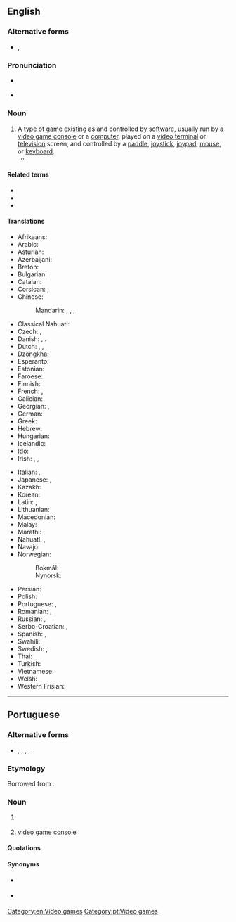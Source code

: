 {{also|videogame|video-game|vídeo-game|vídeo game}}
==English==

===Alternative forms===
* {{l|en|videogame}}, {{l|en|video-game}}

===Pronunciation===
* {{a|UK}} {{IPA|en|/ˈvɪ.di.əʊ̯ ˌɡeɪm/}}
* {{a|US}} {{IPA|en|/ˈvɪ.di.oʊ̯ ˌɡeɪm/}}

===Noun===
{{wikipedia}}
{{en-noun}}

# A type of [[game]] existing as and controlled by [[software]], usually run by a [[video game console]] or a [[computer]], played on a [[video terminal]] or [[television]] screen, and controlled by a [[paddle]], [[joystick]], [[joypad]], [[mouse]], or [[keyboard]].
#* {{quote-song|en|author={{w|Lana Del Rey}}; {{w|Justin Parker}}|title=[[w:Video Games (song)|Video Games]]|album={{w|Born to Die}}|date=7 October 2011|artist=Lana Del Rey|passage=Swinging in the backyard / Pull up in your fast car whistling my name / Open up a beer / And you say get over here and play a '''video game''' / [...] / I say you the bestest / Lean in for a big kiss, put his favorite perfume on / Go play your '''video game'''}}

====Related terms====
* {{l|en|electronic game}}
* {{l|en|computer game}}
* {{l|en|mobile game}}

====Translations====
{{trans-top|game controlled by software}}
* Afrikaans: {{t|af|videospeletjie}}
* Arabic: {{t|ar|لَعْبَةْ فِيدِيُو|f}}
* Asturian: {{t|ast|videoxuegu|m}}
* Azerbaijani: {{t|az|video oyun}}
* Breton: {{t|br|c'hoari video}}
* Bulgarian: {{t|bg|видеоигра́|f}}
* Catalan: {{t+|ca|videojoc|m}}
* Corsican: {{t|co|videoghjocu|s}}, {{t|co|videoghjochi|p}}
* Chinese:
*: Mandarin: {{t+|cmn|電子遊戲|sc=Hani}}, {{t+|cmn|电子游戏|tr=diànzǐ yóuxì|sc=Hani}}, {{t|cmn|電腦遊戲|sc=Hani}}, {{t|cmn|电脑游戏|tr=diànnǎo yóuxì|sc=Hani}}
* Classical Nahuatl: {{t|nci|chīuhpōhualhuaztli patōlli}}
* Czech: {{t|cs|videohra|f}}, {{t|cs|počítačová hra|f}}
* Danish: {{t+|da|computerspil|n}} {{qualifier|computer}}, {{t|da|konsolspil|n}} {{qualifier|console}}. {{t|da|videospil|n}} {{qualifier|console, rare}}
* Dutch: {{t+|nl|videospel|n}}, {{t+|nl|videospelletje|n}}, {{t+|nl|game|m}}
* Dzongkha: {{t|dz|བརྙན་འཁོར་རྩེདམོ}}
* Esperanto: {{t|eo|videoludo}}
* Estonian: {{t|et|videomäng}}
* Faroese: {{t|fo|telduspøl}}
* Finnish: {{t+|fi|videopeli}}
* French: {{t+|fr|jeu vidéo|m}}, {{t+|fr|jeux vidéo|p}}
* Galician: {{t|gl|videoxogo|m}}
* Georgian: {{t|ka|ვიდეო თამაში}}, {{t|ka|ვიდეოთამაში}}
* German: {{t+|de|Videospiel|n}}
* Greek: {{t+|el|βιντεοπαιχνίδι|n}}
* Hebrew: {{t+|he|משחק מחשב|tr=miskhak makhšev}}
* Hungarian: {{t+|hu|videojáték}}
* Icelandic: {{t|is|tölvuleikur|m}}
* Ido: {{t|io|videoludo}}
* Irish: {{t|ga|cluiche físeán|m}}, {{t|ga|físchluiche|m}}, {{t|ga|cluiche físe|m}}
{{trans-mid}}
* Italian: {{t+|it|videogioco|s}}, {{t+|it|videogiochi|p}}
* Japanese: {{t|ja|テレビゲーム|tr=terebi gēmu}}, {{t|ja|ビデオゲーム|tr=bideo gēmu}}
* Kazakh: {{t|kk|бейне ойын}}
* Korean: {{t|ko|비디오 게임}}
* Latin: {{t+|la|ludus}} {{t|la|electronicus}}, {{t+|la|ludus}} {{t|la|visualis}}
* Lithuanian: {{t|lt|video žaidimai}}
* Macedonian: {{t|mk|видеои́гра|f}}
* Malay: {{t|ms|permainan video}}
* Marathi: {{t|mr|संगणक खेळ|m}}, {{t|mr|व्हिडियो गेम|m}}
* Nahuatl: {{t|nah|videopatolli}}, {{t|nah|tepoztlamahuizoloni patolli}}
* Navajo: {{t|nv|ániʼ ííłdinii}}
* Norwegian:
*: Bokmål: {{t|nb|videospill|n}}
*: Nynorsk: {{t|nn|videospel|n}}
* Persian: {{t|fa|بازیهای رایانه|tr=bâzihâ-ye râyâne|sc=fa-Arab}}
* Polish: {{t|pl|gra wideo|f}}
* Portuguese: {{t+|pt|videojogo|m}}, {{t+|pt|vídeo game|m}}
* Romanian: {{t+|ro|joc video|n}}, {{t|ro|jocuri video|n-p}}
* Russian: {{t+|ru|компью́терная игра́|f}}, {{t+|ru|видеоигра́|f}}
* Serbo-Croatian: {{t|sh|видео игра|f}}, {{t|sh|video igra|f}}
* Spanish: {{t|es|juego de video}}, {{t+|es|videojuego}}
* Swahili: {{t|sw|mchezo wa video}}
* Swedish: {{t+|sv|TV-spel|n}}, {{t|sv|videospel|n}}
* Thai: {{t|th|เกมคอมพิวเตอร์}}
* Turkish: {{t|tr|bilgisayar oyunları}}
* Vietnamese: {{t|vi|trò chơi điện tử}}
* Welsh: {{t|cy|'n fideo herwhela|f}}
* Western Frisian: {{t|fy|Kompjûterspultsje}}
{{trans-bottom}}

[[Category:en:Video games]]

----

==Portuguese==

===Alternative forms===
* {{l|pt|videogame}}, {{l|pt|vídeo-game}}, {{l|pt|vídeo game}}, {{l|pt|vídeo game}}, {{l|pt|videogueime}} {{qualifier|rare}}

===Etymology===
Borrowed from {{bor|pt|en|video game}}.

===Noun===
{{pt-noun|m|s}}

# {{l|en|video game}} {{gloss|software game}}
# {{lb|pt|Brazil}} [[video game console]]

====Quotations====
{{seeCites|pt}}

====Synonyms====
* {{sense|video game}} {{l|pt|videojogo}}
* {{sense|video game console}} {{l|pt|console}}

[[Category:pt:Video games]]